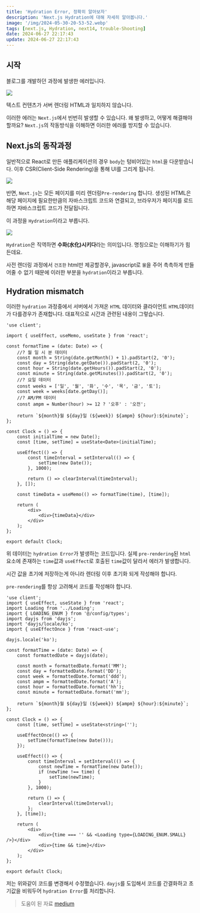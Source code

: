 ```yaml
---
title: 'Hydration Error, 정확히 알아보자'
description: 'Next.js Hydration에 대해 자세히 알아봅니다.'
image: '/img/2024-05-30-20-53-52.webp'
tags: [next.js, Hydration, next14, trouble-Shooting]
date: 2024-06-27 22:17:43
update: 2024-06-27 22:17:43
---
```


## 시작

블로그를 개발하던 과정에 발생한 에러입니다.

![](/img/2024-06-27-22-24-07.webp)

<Callout type='danger'>텍스트 컨텐츠가 서버 렌더링 HTML과 일치하지 않습니다.</Callout>

이러한 에러는 `Next.js`에서 빈번히 발생할 수 있습니다. 왜 발생하고, 어떻게 해결해야 할까요?
`Next.js`의 작동방식을 이해하면 이러한 에러를 방지할 수 있습니다.


## Next.js의 동작과정

일반적으로 React로 만든 애플리케이션의 경우 `body`는 텅비어있는 `html`을 다운받습니다.
이후 CSR(Client-Side Rendering)을 통해 UI를 그리게 됩니다.

![](/img/2024-06-27-22-27-30.webp)


반면, `Next.js`는 모든 페이지를 미리 렌더링`Pre-rendering` 합니다. 
생성된 HTML은 해당 페이지에 필요한만큼의 자바스크립트 코드와 연결되고, 브라우저가 페이지를 로드하면
자바스크립트 코드가 전달됩니다. 

이 과정을 `Hydration`이라고 부릅니다.

![](/img/2024-06-27-22-30-03.webp)

`Hydration`은 직역하면 **수화(水化)시키다**라는 의미입니다. 명칭으로는 이해하기가 힘든데요.

사전 렌더링 과정에서 `건조한` html만 제공할경우, javascript로 `물`을 주어 촉촉하게
만들어줄 수 없기 때문에 이러한 부분을 `hydration`이라고 부릅니다.

## Hydration mismatch
이러한 `hydration` 과정중에서 서버에서 가져온 `HTML` 데이터와 클라이언트 `HTML`데이터가 다를경우가 존재합니다. 대표적으로 시간과 관련된 내용이 그렇습니다.

```tsx title="Clock.tsx"
'use client';

import { useEffect, useMemo, useState } from 'react';

const formatTime = (date: Date) => {
    //? 월 일 시 분 데이터
    const month = String(date.getMonth() + 1).padStart(2, '0');
    const day = String(date.getDate()).padStart(2, '0');
    const hour = String(date.getHours()).padStart(2, '0');
    const minute = String(date.getMinutes()).padStart(2, '0');
    //? 요일 데이터
    const weeks = ['일', '월', '화', '수', '목', '금', '토'];
    const week = weeks[date.getDay()];
    //? AM/PM 데이터
    const ampm = Number(hour) >= 12 ? '오후' : '오전';

    return `${month}월 ${day}일 (${week}) ${ampm} ${hour}:${minute}`;
};

const Clock = () => {
    const initialTime = new Date();
    const [time, setTime] = useState<Date>(initialTime);

    useEffect(() => {
        const timeInterval = setInterval(() => {
            setTime(new Date());
        }, 1000);

        return () => clearInterval(timeInterval);
    }, []);

    const timeData = useMemo(() => formatTime(time), [time]);

    return (
        <div>
            <div>{timeData}</div>
        </div>
    );
};

export default Clock;
```

위 데이터는 `hydration Error`가 발생하는 코드입니다.
실제 `pre-rendering`된 `html`요소에 존재하는 `time`값과
`useEffect`로 호출된 `time`값이 달라서 에러가 발생합니다.

시간 값을 초기에 저장하는게 아니라 렌더링 이후 초기화 되게 작성해야 합니다.

`pre-rendering`를 항상 고려해서 코드를 작성해야 합니다.

```tsx title="Clock.tsx"
'use client';
import { useEffect, useState } from 'react';
import Loading from '../Loading';
import { LOADING_ENUM } from '@/config/types';
import dayjs from 'dayjs';
import 'dayjs/locale/ko';
import { useEffectOnce } from 'react-use';

dayjs.locale('ko');

const formatTime = (date: Date) => {
    const formattedDate = dayjs(date);

    const month = formattedDate.format('MM');
    const day = formattedDate.format('DD');
    const week = formattedDate.format('ddd');
    const ampm = formattedDate.format('A');
    const hour = formattedDate.format('hh');
    const minute = formattedDate.format('mm');

    return `${month}월 ${day}일 (${week}) ${ampm} ${hour}:${minute}`;
};

const Clock = () => {
    const [time, setTime] = useState<string>('');

    useEffectOnce(() => {
        setTime(formatTime(new Date()));
    });

    useEffect(() => {
        const timeInterval = setInterval(() => {
            const newTime = formatTime(new Date());
            if (newTime !== time) {
                setTime(newTime);
            }
        }, 1000);

        return () => {
            clearInterval(timeInterval);
        };
    }, [time]);

    return (
        <div>
            <div>{time === '' && <Loading type={LOADING_ENUM.SMALL} />}</div>
            <div>{time && time}</div>
        </div>
    );
};

export default Clock;
```

저는 위와같이 코드를 변경해서 수정했습니다.
`dayjs`를 도입해서 코드를 간결화하고 초기값을 비워두어 `hydration Error`를 처리합니다.


> 도움이 된 자료 [medium](https://medium.com/@olayidecodes/client-side-rendering-vs-server-side-rendering-3c41f03c700d)


